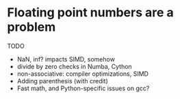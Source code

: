 # Floating point numbers are a problem


TODO

* NaN, inf? impacts SIMD, somehow
* divide by zero checks in Numba, Cython
* non-associative: compiler optimizations, SIMD
* Adding parenthesis (with credit)
* Fast math, and Python-specific issues on gcc?
